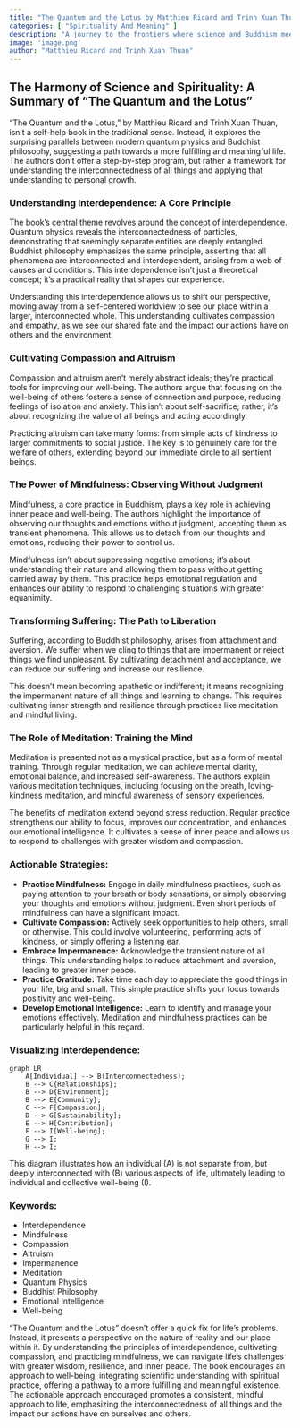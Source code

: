 ```yaml
---
title: "The Quantum and the Lotus by Matthieu Ricard and Trinh Xuan Thuan"
categories: [ "Spirituality And Meaning" ]
description: "A journey to the frontiers where science and Buddhism meet"
image: 'image.png'
author: "Matthieu Ricard and Trinh Xuan Thuan"
---
```

## The Harmony of Science and Spirituality: A Summary of "The Quantum and the Lotus"

"The Quantum and the Lotus," by Matthieu Ricard and Trinh Xuan Thuan, isn't a self-help book in the traditional sense. Instead, it explores the surprising parallels between modern quantum physics and Buddhist philosophy, suggesting a path towards a more fulfilling and meaningful life.  The authors don't offer a step-by-step program, but rather a framework for understanding the interconnectedness of all things and applying that understanding to personal growth.

### Understanding Interdependence: A Core Principle

The book's central theme revolves around the concept of interdependence.  Quantum physics reveals the interconnectedness of particles, demonstrating that seemingly separate entities are deeply entangled.  Buddhist philosophy emphasizes the same principle, asserting that all phenomena are interconnected and interdependent, arising from a web of causes and conditions. This interdependence isn't just a theoretical concept; it's a practical reality that shapes our experience.

Understanding this interdependence allows us to shift our perspective, moving away from a self-centered worldview to see our place within a larger, interconnected whole. This understanding cultivates compassion and empathy, as we see our shared fate and the impact our actions have on others and the environment.

### Cultivating Compassion and Altruism

Compassion and altruism aren't merely abstract ideals; they're practical tools for improving our well-being. The authors argue that focusing on the well-being of others fosters a sense of connection and purpose, reducing feelings of isolation and anxiety. This isn't about self-sacrifice; rather, it's about recognizing the value of all beings and acting accordingly.

Practicing altruism can take many forms: from simple acts of kindness to larger commitments to social justice. The key is to genuinely care for the welfare of others, extending beyond our immediate circle to all sentient beings.

### The Power of Mindfulness: Observing Without Judgment

Mindfulness, a core practice in Buddhism, plays a key role in achieving inner peace and well-being.  The authors highlight the importance of observing our thoughts and emotions without judgment, accepting them as transient phenomena. This allows us to detach from our thoughts and emotions, reducing their power to control us.

Mindfulness isn't about suppressing negative emotions; it's about understanding their nature and allowing them to pass without getting carried away by them. This practice helps emotional regulation and enhances our ability to respond to challenging situations with greater equanimity.


### Transforming Suffering: The Path to Liberation

Suffering, according to Buddhist philosophy, arises from attachment and aversion.  We suffer when we cling to things that are impermanent or reject things we find unpleasant.  By cultivating detachment and acceptance, we can reduce our suffering and increase our resilience.

This doesn't mean becoming apathetic or indifferent; it means recognizing the impermanent nature of all things and learning to change. This requires cultivating inner strength and resilience through practices like meditation and mindful living.

### The Role of Meditation: Training the Mind

Meditation is presented not as a mystical practice, but as a form of mental training. Through regular meditation, we can achieve mental clarity, emotional balance, and increased self-awareness. The authors explain various meditation techniques, including focusing on the breath, loving-kindness meditation, and mindful awareness of sensory experiences.

The benefits of meditation extend beyond stress reduction.  Regular practice strengthens our ability to focus, improves our concentration, and enhances our emotional intelligence.  It cultivates a sense of inner peace and allows us to respond to challenges with greater wisdom and compassion.

### Actionable Strategies:

* **Practice Mindfulness:**  Engage in daily mindfulness practices, such as paying attention to your breath or body sensations, or simply observing your thoughts and emotions without judgment.  Even short periods of mindfulness can have a significant impact.
* **Cultivate Compassion:** Actively seek opportunities to help others, small or otherwise. This could involve volunteering, performing acts of kindness, or simply offering a listening ear.
* **Embrace Impermanence:**  Acknowledge the transient nature of all things. This understanding helps to reduce attachment and aversion, leading to greater inner peace.
* **Practice Gratitude:**  Take time each day to appreciate the good things in your life, big and small. This simple practice shifts your focus towards positivity and well-being.
* **Develop Emotional Intelligence:**  Learn to identify and manage your emotions effectively.  Meditation and mindfulness practices can be particularly helpful in this regard.

###  Visualizing Interdependence:

```mermaid
graph LR
    A[Individual] --> B(Interconnectedness);
    B --> C{Relationships};
    B --> D{Environment};
    B --> E{Community};
    C --> F[Compassion];
    D --> G[Sustainability];
    E --> H[Contribution];
    F --> I[Well-being];
    G --> I;
    H --> I;
```

This diagram illustrates how an individual (A) is not separate from, but deeply interconnected with (B) various aspects of life, ultimately leading to individual and collective well-being (I).


### Keywords:

* Interdependence
* Mindfulness
* Compassion
* Altruism
* Impermanence
* Meditation
* Quantum Physics
* Buddhist Philosophy
* Emotional Intelligence
* Well-being




"The Quantum and the Lotus" doesn't offer a quick fix for life's problems. Instead, it presents a perspective on the nature of reality and our place within it. By understanding the principles of interdependence, cultivating compassion, and practicing mindfulness, we can navigate life's challenges with greater wisdom, resilience, and inner peace. The book encourages an approach to well-being, integrating scientific understanding with spiritual practice, offering a pathway to a more fulfilling and meaningful existence.  The actionable approach encouraged promotes a consistent, mindful approach to life, emphasizing the interconnectedness of all things and the impact our actions have on ourselves and others.

